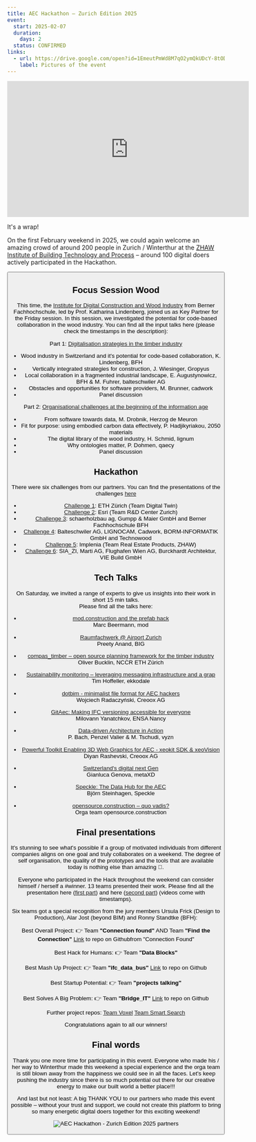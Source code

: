 ```yaml
---
title: AEC Hackathon – Zurich Edition 2025
event:
  start: 2025-02-07
  duration:
    days: 2
  status: CONFIRMED
links:
  - url: https://drive.google.com/open?id=1EmeutPmWd8M7qO2ymQkUDcY-8tODe_ae&usp=drive_fs
    label: Pictures of the event
---
```


<iframe
  width="560"
  height="315"
  src="https://www.youtube.com/embed/Z5MiCcQll8E?si=zyY3Qj1ZxT_V2v6p&amp;start=1"
  title="YouTube video player"
  frameborder="0"
  allow="accelerometer; autoplay; clipboard-write; encrypted-media; gyroscope; picture-in-picture; web-share"
  referrerpolicy="strict-origin-when-cross-origin"
  allowfullscreen
></iframe>

It's a wrap!

On the first February weekend in 2025, we could again welcome an amazing crowd of around 200 people in Zurich / Winterthur at the [ZHAW Institute of Building Technology and Process](https://www.zhaw.ch/de/archbau) – around 100 digital doers actively participated in the Hackathon.

<Button
  target="https://drive.google.com/open?id=1EmeutPmWd8M7qO2ymQkUDcY-8tODe_ae&usp=drive_fs"
  label="Pictures of the event"
  type="primary"
  icon="right"
/>

## Focus Session Wood

This time, the [Institute for Digital Construction and Wood Industry](https://www.bfh.ch/en/research/research-areas/institute-digital-construction-wood-industry/) from Berner Fachhochschule, led by Prof. Katharina Lindenberg, joined us as Key Partner for the Friday session. In this session, we investigated the potential for code-based collaboration in the wood industry. You can find all the input talks here (please check the timestamps in the description):

Part 1: [Digitalisation strategies in the timber industry](https://youtu.be/f9L5SmbJ2-Y)

- Wood industry in Switzerland and it's potential for code-based collaboration, K. Lindenberg, BFH
- Vertically integrated strategies for construction, J. Wiesinger, Gropyus
- Local collaboration in a fragmented industrial landscape, E. Augustynowicz, BFH & M. Fuhrer, balteschwiler AG
- Obstacles and opportunities for software providers, M. Brunner, cadwork
- Panel discussion

Part 2: [Organisational challenges at the beginning of the information age](https://youtu.be/AxhZISA6-Rc)

- From software towards data, M. Drobnik, Herzog de Meuron
- Fit for purpose: using embodied carbon data effectively, P. Hadjikyriakou, 2050 materials
- The digital library of the wood industry, H. Schmid, lignum
- Why ontologies matter, P. Dohmen, qaecy
- Panel discussion

## Hackathon

There were six challenges from our partners. You can find the presentations of the challenges [here](https://youtu.be/1TUykIynUgI)

- [Challenge 1](https://drive.google.com/file/d/15ywkJPAj2DExlBq-6XFlsraUkESm8Ffw/view?usp=sharing): ETH Zürich (Team Digital Twin)
- [Challenge 2](https://drive.google.com/file/d/17fWn1r2PuiRY4SsZa3t4J1bbLN9bujW7/view?usp=sharing): Esri (Team R&D Center Zurich)
- [Challenge 3](https://drive.google.com/file/d/15utZHOGJumu9RhHr4l6r3nDqQBL3sx-q/view?usp=sharing): schaerholzbau ag, Gumpp & Maier GmbH and Berner Fachhochschule BFH
- [Challenge 4](https://drive.google.com/file/d/168HNuN24a5jYcX_qmBpMhI-ScWgcYPyn/view?usp=sharing): Balteschwiler AG, LIGNOCAM, Cadwork, BORM-INFORMATIK GmbH and Technowood
- [Challenge 5](https://drive.google.com/file/d/15pKZRgFBSuPmZTHoUsC03LzrkiVoRfLy/view?usp=sharing): Implenia (Team Real Estate Products, ZHAW)
- [Challenge 6](https://drive.google.com/file/d/1YFVrqPu1lAsGTr04yua5aCHkw8Ki9pNI/view?usp=sharing): SIA_ZI, Marti AG, Flughafen Wien AG, Burckhardt Architektur, VIE Build GmbH

## Tech Talks

On Saturday, we invited a range of experts to give us insights into their work in short 15 min talks.  
Please find all the talks here:

- [mod.construction and the prefab hack](https://youtu.be/DYPfO8w1w0g)  
  Marc Beermann, mod

- [Raumfachwerk @ Airport Zurich](https://youtu.be/6sjHtYgBrsw)  
  Preety Anand, BIG

- [compas_timber – open source planning framework for the timber industry](https://youtu.be/fs87ZRNLkYs)  
  Oliver Bucklin, NCCR ETH Zürich

- [Sustainability monitoring – leveraging messaging infrastructure and a grap](https://youtu.be/CZH9ENTrhwo)  
  Tim Hoffeller, ekkodale

- [dotbim - minimalist file format for AEC hackers](https://youtu.be/o5OKQnMxuvc)  
  Wojciech Radaczyński, Creoox AG

- [GitAec: Making IFC versioning accessible for everyone](https://youtu.be/vqkKc3TCWdg)  
  Milovann Yanatchkov, ENSA Nancy

- [Data-driven Architecture in Action](https://youtu.be/e0z8vL9KdFo)  
  P. Bach, Penzel Valier & M. Tschudi, vyzn

- [Powerful Toolkit Enabling 3D Web Graphics for AEC - xeokit SDK & xeoVision](https://youtu.be/20f1cOoculc)  
  Diyan Rashevski, Creoox AG

- [Switzerland's digital next Gen](https://youtu.be/p9Fk2FlANHA)  
  Gianluca Genova, metaXD

- [Speckle: The Data Hub for the AEC](https://youtu.be/ZNCNXSM3yh4)  
  Björn Steinhagen, Speckle

- [opensource.construction – quo vadis?](https://youtu.be/uC5STZlrQ7A)  
  Orga team opensource.construction

## Final presentations

It's stunning to see what's possible if a group of motivated individuals from different companies aligns on one goal and truly collaborates on a weekend. The degree of self organisation, the quality of the prototypes and the tools that are available today is nothing else than amazing 🚀.

Everyone who participated in the Hack throughout the weekend can consider himself / herself a #winner. 13 teams presented their work.
Please find all the presentation here ([first part](https://youtu.be/XpKUZwpAgIE)) and here ([second part](https://youtu.be/Ay91w7A1J4w)) (videos come with timestamps).

Six teams got a special recognition from the jury members Ursula Frick (Design to Production), Alar Jost (beyond BIM) and Ronny Standtke (BFH):

Best Overall Project:
👉 Team <strong>"Connection found"</strong> AND Team <strong>"Find the Connection"</strong>
[Link](https://github.com/louistrue/connections-aec-hackathon-zh-25/tree/main) to repo on Githubfrom "Connection Found"

Best Hack for Humans:
👉 Team <strong>"Data Blocks"</strong>

Best Mash Up Project:
👉 Team <strong>"ifc_data_bus"</strong>
[Link](https://github.com/Adrian62D/ifc-data-bus) to repo on Github

Best Startup Potential:
👉 Team <strong>"projects talking"</strong>

Best Solves A Big Problem:
👉 Team <strong>"Bridge_IT"</strong>
[Link](https://github.com/usai-sylvain/Bridg-it) to repo on Github

Further project repos:
[Team Voxel](https://github.com/Duke-of-Lizard/underground-voxel-viewer-for-laymen)
[Team Smart Search](https://github.com/KnollElias/SmartSearch)

Congratulations again to all our winners!

## Final words

Thank you one more time for participating in this event. Everyone who made his / her way to Winterthur made this weekend a special experience and the orga team is still blown away from the happiness we could see in all the faces.
Let's keep pushing the industry since there is so much potential out there for our creative energy to make our built world a better place!!!

And last but not least: A big THANK YOU to our partners who made this event possible – without your trust and support, we could not create this platform to bring so many energetic digital doers together for this exciting weekend!

![AEC Hackathon - Zurich Edition 2025 partners](/images/events/ZRH%20partners%202025.png "AEC Hackathon - Zurich 2025 partners")
